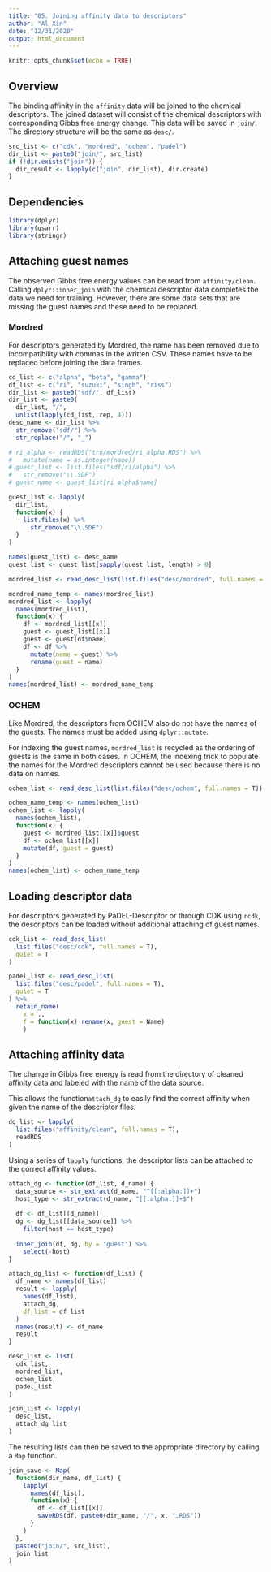 ```yaml
---
title: "05. Joining affinity data to descriptors"
author: "Al Xin"
date: "12/31/2020"
output: html_document
---
```


```r
knitr::opts_chunk$set(echo = TRUE)
```

## Overview

The binding affinity in the `affinity` data will be joined to the chemical descriptors. The joined dataset will consist of the chemical descriptors with corresponding Gibbs free energy change. This data will be saved in `join/`. The directory structure will be the same as `desc/`.

```r
src_list <- c("cdk", "mordred", "ochem", "padel")
dir_list <- paste0("join/", src_list)
if (!dir.exists("join")) {
  dir_result <- lapply(c("join", dir_list), dir.create)
}
```

## Dependencies

```r
library(dplyr)
library(qsarr)
library(stringr)
```


## Attaching guest names

The observed Gibbs free energy values can be read from `affinity/clean`. Calling `dplyr::inner_join` with the chemical descriptor data completes the data we need for training. However, there are some data sets that are missing the guest names and these need to be replaced.

### Mordred

For descriptors generated by Mordred, the name has been removed due to incompatibility with commas in the written CSV. These names have to be replaced before joining the data frames.

```r
cd_list <- c("alpha", "beta", "gamma")
df_list <- c("ri", "suzuki", "singh", "riss")
dir_list <- paste0("sdf/", df_list)
dir_list <- paste0(
  dir_list, "/", 
  unlist(lapply(cd_list, rep, 4)))
desc_name <- dir_list %>% 
  str_remove("sdf/") %>%
  str_replace("/", "_")

# ri_alpha <- readRDS("trn/mordred/ri_alpha.RDS") %>%
#   mutate(name = as.integer(name))
# guest_list <- list.files("sdf/ri/alpha") %>%
#   str_remove("\\.SDF")
# guest_name <- guest_list[ri_alpha$name]

guest_list <- lapply(
  dir_list, 
  function(x) {
    list.files(x) %>%
      str_remove("\\.SDF")
  }
)

names(guest_list) <- desc_name
guest_list <- guest_list[sapply(guest_list, length) > 0]

mordred_list <- read_desc_list(list.files("desc/mordred", full.names = T))

mordred_name_temp <- names(mordred_list)
mordred_list <- lapply(
  names(mordred_list), 
  function(x) {
    df <- mordred_list[[x]]
    guest <- guest_list[[x]]
    guest <- guest[df$name]
    df <- df %>% 
      mutate(name = guest) %>%
      rename(guest = name)
  }
)
names(mordred_list) <- mordred_name_temp
```

### OCHEM

Like Mordred, the descriptors from OCHEM also do not have the names of the guests. The names must be added using `dplyr::mutate`.

For indexing the guest names, `mordred_list` is recycled as the ordering of guests is the same in both cases. In OCHEM, the indexing trick to populate the names for the Mordred descriptors cannot be used because there is no data on names.

```r
ochem_list <- read_desc_list(list.files("desc/ochem", full.names = T))

ochem_name_temp <- names(ochem_list)
ochem_list <- lapply(
  names(ochem_list), 
  function(x) {
    guest <- mordred_list[[x]]$guest
    df <- ochem_list[[x]]
    mutate(df, guest = guest)
  }
)
names(ochem_list) <- ochem_name_temp
```

## Loading descriptor data

For descriptors generated by PaDEL-Descriptor or through CDK using `rcdk`, the descriptors can be loaded without additional attaching of guest names. 

```r
cdk_list <- read_desc_list(
  list.files("desc/cdk", full.names = T), 
  quiet = T
)

padel_list <- read_desc_list(
  list.files("desc/padel", full.names = T), 
  quiet = T
) %>%
  retain_name(
    x = ., 
    f = function(x) rename(x, guest = Name)
    )
```

## Attaching affinity data

The change in Gibbs free energy is read from the directory of cleaned affinity data and labeled with the name of the data source. 

This allows the function`attach_dg` to easily find the correct affinity when given the name of the descriptor files.

```r
dg_list <- lapply(
  list.files("affinity/clean", full.names = T), 
  readRDS
)
```

Using a series of `lapply` functions, the descriptor lists can be attached to the correct affinity values. 

```r
attach_dg <- function(df_list, d_name) {
  data_source <- str_extract(d_name, "^[[:alpha:]]+") 
  host_type <- str_extract(d_name, "[[:alpha:]]+$")
  
  df <- df_list[[d_name]]
  dg <- dg_list[[data_source]] %>%
    filter(host == host_type)
  
  inner_join(df, dg, by = "guest") %>%
    select(-host)
}

attach_dg_list <- function(df_list) {
  df_name <- names(df_list)
  result <- lapply(
    names(df_list), 
    attach_dg, 
    df_list = df_list
  )
  names(result) <- df_name
  result
}

desc_list <- list(
  cdk_list, 
  mordred_list, 
  ochem_list, 
  padel_list
)

join_list <- lapply(
  desc_list, 
  attach_dg_list
)
```

The resulting lists can then be saved to the appropriate directory by calling a `Map` function. 

```r
join_save <- Map(
  function(dir_name, df_list) {
    lapply(
      names(df_list), 
      function(x) {
        df <- df_list[[x]]
        saveRDS(df, paste0(dir_name, "/", x, ".RDS"))
      }
    )
  }, 
  paste0("join/", src_list), 
  join_list
)
```

